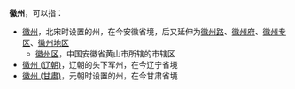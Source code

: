 '''徽州'''，可以指：
*[[徽州|徽州]]，北宋时设置的州，在今安徽省境，后又延伸为[[徽州路|徽州路]]、[[徽州府|徽州府]]、[[徽州专区|徽州专区]]、[[徽州地区|徽州地区]]
**[[徽州区|徽州区]]，中国安徽省黄山市所辖的市辖区
*[[徽州_(辽朝)|徽州 (辽朝)]]，辽朝的头下军州，在今辽宁省境
*[[徽州_(甘肅)|徽州 (甘肅)]]，元朝时设置的州，在今甘肃省境

{{Disambig|Cat=二字中国州名消歧义|H}}